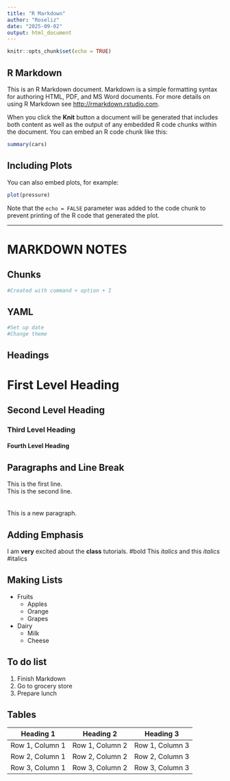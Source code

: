 ```yaml
---
title: "R Markdown"
author: "Roseliz"
date: "2025-09-02"
output: html_document
---
```


```r
knitr::opts_chunk$set(echo = TRUE)
```

## R Markdown

This is an R Markdown document. Markdown is a simple formatting syntax for authoring HTML, PDF, and MS Word documents. For more details on using R Markdown see <http://rmarkdown.rstudio.com>.

When you click the **Knit** button a document will be generated that includes both content as well as the output of any embedded R code chunks within the document. You can embed an R code chunk like this:

```r
summary(cars)
```

## Including Plots

You can also embed plots, for example:

```r
plot(pressure)
```

Note that the `echo = FALSE` parameter was added to the code chunk to prevent printing of the R code that generated the plot.

--------------------------------------------------------

# MARKDOWN NOTES
## Chunks
```r
#Created with command + option + I
```
## YAML
```r
#Set up date
#Change theme
```
## Headings
# First Level Heading
## Second Level Heading
### Third Level Heading
#### Fourth Level Heading
## Paragraphs and Line Break
  This is the first line. <br>
  This is the second line.
  <br>
  <br>
  <br>
  This is a new paragraph.
  
## Adding Emphasis
  I am **very** excited about the __class__ tutorials. #bold
  This *italics* and this *italics* #italics
  
## Making Lists
- Fruits
  * Apples
  * Orange
  * Grapes
- Dairy
  * Milk
  * Cheese

## To do list
1. Finish Markdown
2. Go to grocery store
3. Prepare lunch

## Tables
| Heading 1 | Heading 2 | Heading 3 |
|-----------|-----------|-----------|
| Row 1, Column 1 | Row 1, Column 2 | Row 1, Column 3 |
| Row 2, Column 1 | Row 2, Column 2 | Row 2, Column 3 |
| Row 3, Column 1 | Row 3, Column 2 | Row 3, Column 3 |
